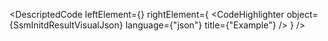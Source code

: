 
<DescriptedCode
  leftElement={<SsmInitdResultDesc />}
  rightElement={
    <CodeHighlighter
      object={SsmInitdResultVisualJson}
      language={"json"}
      title={"Example"}
    />
  }
/>
